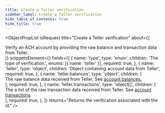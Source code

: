 ```yaml
---
title: Create a Teller verification
sidebar_label: Create a Teller verification
hide_table_of_contents: true
hide_title: true
---
```



<ObjectPropList
  isRequest
  title="Create a Teller verification"
  about={(
    <div>
      Verify an ACH account by providing the raw balance and transaction data from Teller.
    </div>
  )}
  snippetsElement={<VerificationCreateTeller />}
  fields={[
    {
      name: 'type',
      type: 'enum',
      children: 'The type of verification.',
      enums: [{ name: 'teller' }],
      required: true,
    },
    {
      name: 'teller',
      type: 'object',
      children: 'Object containing account data from Teller',
      required: true,
    },
    {
      name: 'teller.balances',
      type: 'object',
      children: (
        <div>
          The raw balance data received from Teller.
          See <a href="https://teller.io/docs/api/2020-10-12#account_balances_anchor">account balances.</a>
        </div>
      ),
      required: true,
    },
    {
      name: 'teller.transactions',
      type: 'object[]',
      children: (
        <div>
          The a list of the raw transaction data received from Teller.
          See <a href="https://teller.io/docs/api/2020-10-12#transactions_anchor">account transactions</a>
        </div>
      ),
      required: true,
    },
  ]}
  returns="Returns the verification associated with the id."
/>
